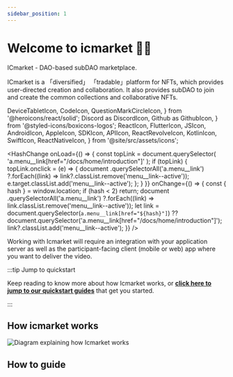 ```yaml
---
sidebar_position: 1
---
```


# Welcome to icmarket 👀🎉

ICmarket - DAO-based subDAO marketplace.

ICmarket is a 「diversified」 「tradable」platform for NFTs, which provides user-directed creation and collaboration. It also provides subDAO to join and create the common collections and collaborative NFTs.

<!--truncate-->

  DeviceTabletIcon,
  CodeIcon,
  QuestionMarkCircleIcon,
} from '@heroicons/react/solid';
  Discord as DiscordIcon,
  Github as GithubIcon,
} from '@styled-icons/boxicons-logos';
  ReactIcon,
  FlutterIcon,
  JSIcon,
  AndroidIcon,
  AppleIcon,
  SDKIcon,
  APIIcon,
  ReactRevolveIcon,
  KotlinIcon,
  SwiftIcon,
  ReactNativeIcon,
} from '@site/src/assets/icons';

<!-- Hack for highlighting menu links with anchor tags -->

<HashChange
  onLoad={() => {
    const topLink = document.querySelector(
      'a.menu__link[href="/docs/home/introduction"]'
    );
    if (topLink) {
      topLink.onclick = (e) => {
        document
          .querySelectorAll('a.menu__link')
          ?.forEach((link) => link?.classList.remove('menu__link--active'));
        e.target.classList.add('menu__link--active');
      };
    }
  }}
  onChange={() => {
    const { hash } = window.location;
    if (hash < 2) return;
    document
      .querySelectorAll('a.menu__link')
      ?.forEach((link) => link.classList.remove('menu__link--active'));
    let link =
      document.querySelector(`a.menu__link[href="${hash}"]`) ??
      document.querySelector('a.menu__link[href="/docs/home/introduction"]');
    link?.classList.add('menu__link--active');
  }}
/>

Working with Icmarket will require an integration with your application server as well as the participant-facing client (mobile or web) app where you want to deliver the video.

:::tip Jump to quickstart

Keep reading to know more about how Icmarket works, or [**click here to jump to our quickstart guides**](#quickstart) that get you started.

:::

## How icmarket works

![Diagram explaining how Icmarket works](/how-to-work.png)

## How to guide

<div className="grid xl:grid-cols-6 gap-4">

<GridLink
  to="/guide/quickstart"
  className="py-4 xl:col-span-2"
  title="Getting Started"
  subtitle="End to end tutorials on getting started from scratch on specific use cases."
/>

<GridLink
  to="/guide/quickstart"
  className="py-4 xl:col-span-2"
  title="Buying NFTs"
  subtitle="Complete reference to our client SDKs for various client platforms."
/>

<GridLink
  to="/guide/"
  className="py-4 xl:col-span-2"
  title="Selling NFTs"
  subtitle="Complete reference to our HTTP APIs that you can use to interact with the Dyte platform."
/>

<GridLink
  to="/faq/"
  className="py-4 xl:col-span-2"
  title="FAQs"
  subtitle="Complete reference to our HTTP APIs that you can use to interact with the Dyte platform."
/>

</div>
